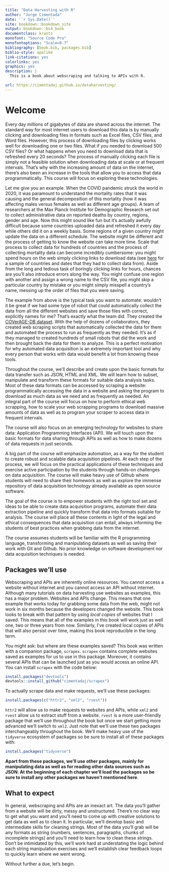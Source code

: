 ```yaml
---
title: "Data Harvesting with R"
author: "Jorge Cimentada"
date: '`r Sys.Date()`'
site: bookdown::bookdown_site
output: bookdown::bs4_book
documentclass: krantz
monofont: "Source Code Pro"
monofontoptions: "Scale=0.7"
bibliography: [book.bib, packages.bib]
biblio-style: apalike
link-citations: yes
colorlinks: yes
graphics: yes
description: |
  This is a book about webscraping and talking to APIs with R.

url: https://cimentadaj.github.io/dataharvesting/
---
```


# Welcome

Every day millions of gigabytes of data are shared across the internet. The standard way for most internet users to download this data is by manually clicking and downloading files in formats such as Excel files, CSV files, and Word files. However, this process of downloading  files by clicking works well for downloading one or two files. What if you needed to download 500 CSV files? Or what happens when you need to download data that is refreshed every 20 seconds? The process of manually clicking each file is simply not a feasible solution when downloading data at scale or at frequent intervals. That’s why with the increasing amount of data on the internet, there’s also been an increase in the tools that allow you to access that data programmatically. This course will focus on exploring these technologies.

Let me give you an example. When the COVID pandemic struck the world in 2020, it was paramount to understand the mortality rates that it was causing and the general decomposition of this mortality (how it was affecting males versus females as well as different age groups). A team of researchers at the Max Planck Institute for Demographic Research set out to collect administrative data on reported deaths by country, regions, gender and age. Now this might sound like fun but it's actually awfully difficult because some countries uploaded data and refreshed it every day while others did it on a weekly basis. Some regions of a given country might update the data on a different schedule. The website might be different and the process of getting to know the website can take more time. Scale that process to collect data for hundreds of countries and the process of collecting mortality data can become incredibly cumbersome: you might spend hours on the web simply clicking links to download data (see [here](https://timriffe.github.io/covid_age/DataAvail.html) for a sample of countries and dates that they had to collect data from). Aside from the long and tedious task of boringly clicking links for hours, chances are you'll also introduce errors along the way. You might confuse one region with another and assign a wrong name to the CSV file, you might skip a particular country by mistake or you might simply misspell a country's name, messing up the order of files that you were saving.

The example from above is the typical task you want to automate: wouldn't it be great if we had some type of robot that could automatically collect the data from all the different websites and save those files with correct, explicitly names for me? That's exactly what the team did. They created the [COVerAGE-DB dataset](https://academic.oup.com/ije/article/50/2/390/6277233). With the help of dozens of collaborators, they created web scraping scripts that automatically collected the data for them and automated the process to run as frequently as they needed. It's as if they managed to created hundreds of small robots that did the work and then brought back the data for them to analyze. This is a perfect motivation for why automated data acquisition is an extremely important tool and why every person that works with data would benefit a lot from knowing these tools.

Throughout the course, we’ll describe and create upon the basic formats for data transfer such as JSON, HTML and XML. We will learn how to subset, manipulate and transform these formats for suitable data analysis tasks. Most of these data formats can be accessed by scraping a website: programmatically accessing the data in a website and asking the program to download as much data as we need and as frequently as needed. An integral part of the course will focus on how to perform ethical web scrapping, how to scale your web scrapping programs to download massive amounts of data as well as to program your scraper to access data in frequent intervals.

The course will also focus on an emerging technology for websites to share data: Application Programming Interfaces (API). We will touch upon the basic formats for data sharing through APIs as well as how to make dozens of data requests in just seconds.

A big part of the course will emphasize automation, as a way for the student to create robust and scalable data acquisition pipelines. At each step of the process, we will focus on the practical applications of these techniques and exercise active participation by the students through hands-on challenges on data acquisition. The course will make heavy use of Github where students will need to share their homework as well as explore the immense repository of data acquisition technology already available as open source software.

The goal of the course is to empower students with the right tool set and ideas to be able to create data acquisition programs, automate their data extraction pipeline and quickly transform that data into formats suitable for analysis. The course will place all these contents in light of the legal and ethical consequences that data acquisition can entail, always informing the students of best practices when grabbing data from the internet.

::: {.rmdnote}
The course assumes students will be familiar with the R programming language, transforming and manipulating datasets as well as saving their work with Git and Github. No prior knowledge on software development nor data acquisition techniques is needed.
:::

## Packages we'll use

Webscraping and APIs are inherently online resources. You cannot access a website without internet and you cannot access an API without internet. Although many tutorials on data harvesting use websites as examples, this has a major problem. Websites and APIs change. This means that one example that works today for grabbing some data from the web, might not work in six months because the developers changed the website. This book looks to break with that pattern by using *local copies* of websites that I saved. This means that all of the examples in this book will work just as well one, two or three years from now. Similarly, I've created local copies of APIs that will also persist over time, making this book reproducible in the long term.

You might ask: but where are these examples saved? This book was written with a companion package, `scrapex`. `scrapex` contains complete websites saved as examples for us to use in this package. Moreover, it contains several APIs that can be launched just as you would access an online API. You can install `scrapex` with the code below:

```r
install.packages("devtools")
devtools::install_github("cimentadaj/scrapex")
```

To actually scrape data and make requests, we'll use these packages:

```r
install.packages(c("httr2", "xml2", "rvest"))
```

`httr2` will allow us to make requests to websites and APIs, while `xml2` and `rvest` allow us to extract stuff from a website. `rvest` is a more user-friendly package that we'll use throughout the book but once we start getting more advanced we'll switch to `xml2`. Just note that we'll use these two packages interchangeably throughout the book. We'll make heavy use of the `tidyverse` ecosystem of packages so be sure to install all of these packages with:

```r
install.packages("tidyverse")
```

**Apart from these packages, we'll use other packages, mainly for manipulating data as well as for reading other data sources such as JSON. At the beginning of each chapter we'll load the packages so be sure to install any other packages we haven't mentioned here**.

## What to expect

In general, webscraping and APIs are an inexact art. The data you'll gather from a website will be dirty, messy and unstructured. There's no clear way to get what you want and you'll need to come up with creative solutions to get data as well as to clean it. In particular, we'll develop basic and intermediate skills for cleaning strings. Most of the data you'll grab will be any formats as string (numbers, sentences, paragraphs, chunks of incomplete strings) and you'll need to learn how to clean these strings. Don't be intimidated by this, we'll work hard at understating the logic behind each string manipulation exercises and we'll establish clear feedback loops to quickly learn where we went wrong.

Without further a due, let's begin.